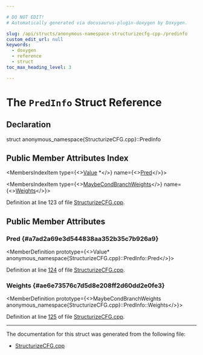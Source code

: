 ```yaml
---

# DO NOT EDIT!
# Automatically generated via docusaurus-plugin-doxygen by Doxygen.

slug: /api/structs/anonymous-namespace-structurizecfg-cpp-/predinfo
custom_edit_url: null
keywords:
  - doxygen
  - reference
  - struct
toc_max_heading_level: 3

---
```





# The `PredInfo` Struct Reference

<DoxygenPage pluginConfig={pluginConfig}>



## Declaration

<CodeBlock>struct anonymous_namespace{StructurizeCFG.cpp}::PredInfo</CodeBlock>

## Public Member Attributes Index

<MembersIndex>

<MembersIndexItem
  type={<><a href="/docs/api/classes/llvm/value">Value</a> &#42;</>}
  name={<><a href="#a7ad2a69e3d544838aa352b35c7b926a9">Pred</a></>}>
</MembersIndexItem>

<MembersIndexItem
  type={<><a href="/docs/api/namespaces/anonymous-structurizecfg-cpp-/#a548dcf9a4c455c4d4613cd816c32eea2">MaybeCondBranchWeights</a></>}
  name={<><a href="#ae6e73576c7d5d8e208ff2d60dd2e0fe3">Weights</a></>}>
</MembersIndexItem>

</MembersIndex>


Definition at line 123 of file <a href="/docs/api/files/lib/lib/transforms/lib/transforms/scalar/structurizecfg-cpp">StructurizeCFG.cpp</a>.

<SectionDefinition>

## Public Member Attributes

### Pred {#a7ad2a69e3d544838aa352b35c7b926a9}

<MemberDefinition
  prototype={<>Value&#42; anonymous&#95;namespace&#123;StructurizeCFG.cpp&#125;::PredInfo::Pred</>}>

Definition at line <a href="/docs/api/files/lib/lib/transforms/lib/transforms/scalar/structurizecfg-cpp/#l00124">124</a> of file <a href="/docs/api/files/lib/lib/transforms/lib/transforms/scalar/structurizecfg-cpp">StructurizeCFG.cpp</a>.
</MemberDefinition>

### Weights {#ae6e73576c7d5d8e208ff2d60dd2e0fe3}

<MemberDefinition
  prototype={<>MaybeCondBranchWeights anonymous&#95;namespace&#123;StructurizeCFG.cpp&#125;::PredInfo::Weights</>}>

Definition at line <a href="/docs/api/files/lib/lib/transforms/lib/transforms/scalar/structurizecfg-cpp/#l00125">125</a> of file <a href="/docs/api/files/lib/lib/transforms/lib/transforms/scalar/structurizecfg-cpp">StructurizeCFG.cpp</a>.
</MemberDefinition>

</SectionDefinition>

<hr/>

The documentation for this struct was generated from the following file:

<ul>
<li><a href="/docs/api/files/lib/lib/transforms/lib/transforms/scalar/structurizecfg-cpp">StructurizeCFG.cpp</a></li>
</ul>

</DoxygenPage>
